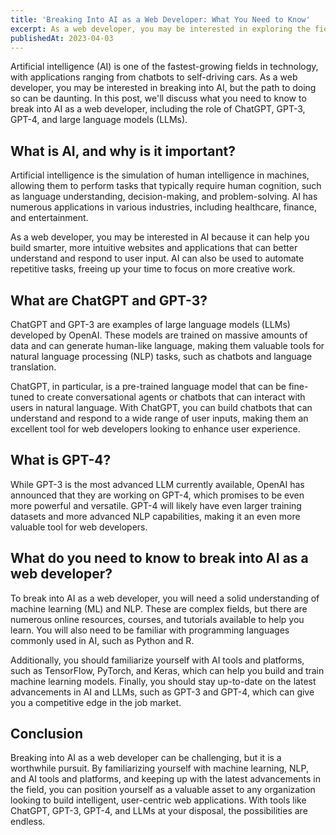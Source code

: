 ```yaml
---
title: 'Breaking Into AI as a Web Developer: What You Need to Know'
excerpt: As a web developer, you may be interested in exploring the field of artificial intelligence (AI) and how it can be integrated into your work. AI has become increasingly popular in recent years, and it has opened up a lot of new opportunities for web developers to enhance their skills and work on exciting projects.
publishedAt: 2023-04-03
---
```


Artificial intelligence (AI) is one of the fastest-growing fields in technology, with applications ranging from chatbots to self-driving cars. As a web developer, you may be interested in breaking into AI, but the path to doing so can be daunting. In this post, we'll discuss what you need to know to break into AI as a web developer, including the role of ChatGPT, GPT-3, GPT-4, and large language models (LLMs).

## What is AI, and why is it important?

Artificial intelligence is the simulation of human intelligence in machines, allowing them to perform tasks that typically require human cognition, such as language understanding, decision-making, and problem-solving. AI has numerous applications in various industries, including healthcare, finance, and entertainment.

As a web developer, you may be interested in AI because it can help you build smarter, more intuitive websites and applications that can better understand and respond to user input. AI can also be used to automate repetitive tasks, freeing up your time to focus on more creative work.

## What are ChatGPT and GPT-3?

ChatGPT and GPT-3 are examples of large language models (LLMs) developed by OpenAI. These models are trained on massive amounts of data and can generate human-like language, making them valuable tools for natural language processing (NLP) tasks, such as chatbots and language translation.

ChatGPT, in particular, is a pre-trained language model that can be fine-tuned to create conversational agents or chatbots that can interact with users in natural language. With ChatGPT, you can build chatbots that can understand and respond to a wide range of user inputs, making them an excellent tool for web developers looking to enhance user experience.

## What is GPT-4?

While GPT-3 is the most advanced LLM currently available, OpenAI has announced that they are working on GPT-4, which promises to be even more powerful and versatile. GPT-4 will likely have even larger training datasets and more advanced NLP capabilities, making it an even more valuable tool for web developers.

## What do you need to know to break into AI as a web developer?

To break into AI as a web developer, you will need a solid understanding of machine learning (ML) and NLP. These are complex fields, but there are numerous online resources, courses, and tutorials available to help you learn. You will also need to be familiar with programming languages commonly used in AI, such as Python and R.

Additionally, you should familiarize yourself with AI tools and platforms, such as TensorFlow, PyTorch, and Keras, which can help you build and train machine learning models. Finally, you should stay up-to-date on the latest advancements in AI and LLMs, such as GPT-3 and GPT-4, which can give you a competitive edge in the job market.

## Conclusion

Breaking into AI as a web developer can be challenging, but it is a worthwhile pursuit. By familiarizing yourself with machine learning, NLP, and AI tools and platforms, and keeping up with the latest advancements in the field, you can position yourself as a valuable asset to any organization looking to build intelligent, user-centric web applications. With tools like ChatGPT, GPT-3, GPT-4, and LLMs at your disposal, the possibilities are endless.
